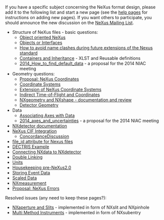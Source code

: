 If you have a specific subject concerning the NeXus format design, please add it to the following list and start a new page (see the [[Help:Contents|help pages]] for instructions on adding new pages).  If you want others to participate, you should announce the new discussion on the [http://lists.nexusformat.org/mailman/listinfo/nexus NeXus Mailing List].

*Structure of NeXus files - basic questions:
**[[OO-NeXus|Object oriented NeXus]]
**[[Objects or Interfaces]]
**[[How to avoid name clashes during future extensions of the Nexus standard]]
**[[Containers and Inheritance]] - XLST and Reusable definitions
**[[2014_How_to_find_default_data]] - a proposal for the 2014 NIAC meeting
*Geometry questions:
**[[Proposal: NeXus Coordinates]]
**[[Coordinate Systems]]
**[[Extension of NeXus Coordinate Systems]]
**[[Indirect Time-of-Flight and Coordinates]]
**[[NXgeometry and NXshape - documentation and review]]
**[[Detector Geometry]]
* Data
**[[Associating Axes with Data]]
**[[2014_axes_and_uncertainties]] - a proposal for the 2014 NIAC meeting
*[[NXdetector documentation]]
*[[NeXus CIF Integration]]
**[[ConcordanceDiscussion]]
*[[file_id attribute for Nexus files]]
*[[DECTRIS Example]]
*[[Connecting NXdata to NXdetector]]
*[[Double Linking]]
*[[Units]]
*[[Housekeeping pre-NeXus2.0]]
*[[Storing Event Data]]
*[[Scaled Data]]
*[[NXmeasurement]]
*[[Proposal: NeXus Errors]]

Resolved issues (any need to keep these pages?):
*[[NXaperture and Slits]] - implemented in form of NXslit and NXpinhole
*[[Multi Method Instruments]] - implemented in form of NXsubentry